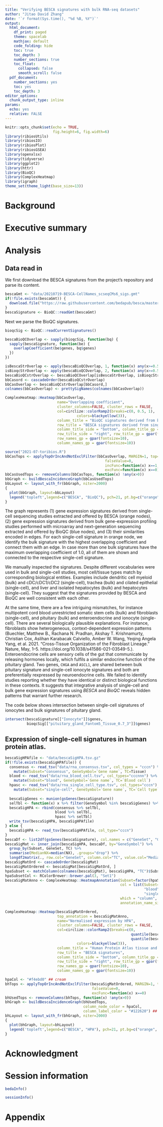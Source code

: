 ```yaml
---
title: "Verifying BESCA signatures with bulk RNA-seq datasets"
author: "Jitao David Zhang"
date: '`r format(Sys.time(), "%d %B, %Y")`'
output:
  html_document:
    df_print: paged
    theme: spacelab
    mathjax: default
    code_folding: hide
    toc: true
    toc_depth: 3
    number_sections: true
    toc_float:
      collapsed: false
      smooth_scroll: false
  pdf_document:
    number_sections: yes
    toc: yes
    toc_depth: 3
editor_options: 
  chunk_output_type: inline
params:
  echo: yes
  relative: FALSE
---
```


```r
knitr::opts_chunk$set(echo = TRUE, 
                      fig.height=6, fig.width=6)
library(ribiosUtils)
library(ribiosIO)
library(ribiosPlot)
library(ribiosGSEA)
library(openxlsx)
library(tidyverse)
library(ggplot2)
library(httr)
library(BioQC)
library(ComplexHeatmap)
library(igraph)
theme_set(theme_light(base_size=13))
```

# Background

# Executive summary

# Analysis

## Data read in

We first download the BESCA signatures from the project's repository and parse its content.

```r
bescaGmt <- "data/20210719-BESCA-CellNames_scseqCMs6_sigs.gmt"
if(!file.exists(bescaGmt)) {
  download.file("https://raw.githubusercontent.com/bedapub/besca/master/besca/datasets/genesets/CellNames_scseqCMs6_sigs.gmt", destfile=bescaGmt)
}
bescaSignature <- BioQC::readGmt(bescaGmt)
```
Next we parse the BioQC signatures.

```r
bioqcSig <- BioQC::readCurrentSignatures()
```

```r
bescaBioQCOverlap <- sapply(bioqcSig, function(bq) {
  sapply(bescaSignature, function(be) {
    overlapCoefficient(be$genes, bq$genes)
  })
})
```

```r
isBescaStrOverlap <- apply(bescaBioQCOverlap, 1, function(x) any(x>=0.5))
isBioqcStrOverlap <- apply(bescaBioQCOverlap, 2, function(x) any(x>=0.5))
bescaBioQCstrOverlap <- bescaBioQCOverlap[isBescaStrOverlap, isBioqcStrOverlap]
bbCasord <- cascadeOrder(bescaBioQCstrOverlap)
bbCasOverlap <- bescaBioQCstrOverlap[bbCasord,]
colnames(bbCasOverlap) <- prettySigNames(colnames(bbCasOverlap))
```

```r
ComplexHeatmap::Heatmap(bbCasOverlap,
                        name="Overlapping coefficient", 
                        cluster_columns=FALSE, cluster_rows = FALSE,
                        col=circlize::colorRamp2(breaks=c(0, 0.5, 1),
                                 colors=blackyellow(3)),
                        column_title = "BioQC signatures derived from bulk expression profiling of tissues and cell types",
                        row_title = "BESCA signatures derived from single-cell studies",
                        column_title_side = "bottom", column_title_gp = gpar(fontsize=20),
                        row_title_side = "right", row_title_gp = gpar(fontsize=20),
                        row_names_gp = gpar(fontsize=10),
                        column_names_gp = gpar(fontsize=10))
```

```r
source("2021-07-toribios.R")
bbCasTops <- applyTopOrIncAndNotExclFilter(bbCasOverlap, MARGIN=1, top=1,
                                              falseValue=0,
                                              incFunc=function(x) x==1,
                                              excFunc=function(x) x==0)
bbCasUsedTops <- removeColumns(bbCasTops, function(x) !any(x>0))
bbGraph <- buildBescaIncidenceGraph(bbCasUsedTops)
bbLayout <- layout_with_fr(bbGraph, niter=2000)
{
  plot(bbGraph, layout=bbLayout)
  legend('topleft',legend=c("BESCA", "BioQC"), pch=21, pt.bg=c("orange", "lightblue"), cex=1.2, pt.cex=2.5)
}
```

The graph represents (1) gene expression signatures derived from single-cell sequencing studies extracted and offered by  BESCA (orange nodes), (2) gene expression signatures derived from bulk gene-expression profiling studies performed with microarray and next-generation sequencing extracted and offered by BioQC (blue nodes), and (3) their similarities encoded in edges. For each single-cell signature in orange node, we identify the bulk signature with the highest overlapping coefficient and connect them with an edge. In case more than one bulk signatures have the maximum overlapping coefficient of 1.0, all of them are shown and connected to the respective single-cell signature. 

We manually inspected the signatures. Despite different vocabularies were used in bulk and single-cell studies, most cell/tissue types match by corresponding biological entities. Examples include dendritic cell myeloid (bulk) and cDC/cDC1/cDC2 (single-cell), trachea (bulk) and cilated epithelial (single-cell), and liver and isolated hepatocytes (bulk) and hepatocytes (single-cell). They suggest that the signatures provided by BESCA and BioQC are well consistent with each other.

At the same time, there are a few intriguing mismatches, for instance multipotent cord blood unrestricted somatic stem cells (bulk) and fibroblasts (single-cell), and pituitary (bulk) and enteroendocrine and ionocyte (single-cell). There are several biologically plausible explanations. For instance, fibroblasts show heterogeneous, context-dependent expression patterns (Buechler, Matthew B., Rachana N. Pradhan, Akshay T. Krishnamurty, Christian Cox, Aslihan Karabacak Calviello, Amber W. Wang, Yeqing Angela Yang, et al. 2021. “Cross-Tissue Organization of the Fibroblast Lineage.” Nature, May, 1–5. https://doi.org/10.1038/s41586-021-03549-5.). Enteroendocrine cells are sensory cells of the gut that communicate by releasing hormones locally, which fulfils a similar endocrine function of the pituitary gland. Two genes, `CHGA` and `ASCL1`, are shared between bulk pituitary signature and single-cell ionocyte signatures and both are preferentially rexpressed by neuroendocrine cells. We failed to identify studies reporting whether they have identical or distinct biological functions in these contexts. It suggests that integrative analysis of single-cell and bulk gene expression signatures using *BESCA* and *BioQC* reveals hidden patterns that warrant further research.

The code below shows intersection between single-cell signatures of ionocytes and bulk signatures of pituitary gland.

```r
intersect(bescaSignature[["Ionocyte"]]$genes,
          bioqcSig[["pituitary_gland_Fantom5_Tissue_0.7_3"]]$genes)
```

## Expression of single-cell signatures in human protein atlas.

```r
bescaSigHPAfile <- "data/bescaSigHPA.tsv.gz"
if(!file.exists(bescaSigHPAfile)) {
  consensus <- read_tsv("data/rna_consensus.tsv", col_types = "cccn") %>%
    mutate(Subset="consensus", GeneSymbol=`Gene name`, TC=Tissue)
  blood <- read_tsv("data/rna_blood_cell.tsv", col_types="cccnnn") %>%
    mutate(Subset="blood", GeneSymbol=`Gene name`, TC=`Blood cell`)
  hpasc <- read_tsv("data/rna_single_cell_type.tsv", col_types="cccn") %>%
    mutate(Subset="single-cell", GeneSymbol=`Gene name`, TC=`Cell type`)
  
  bescaSigGenes <- munion(gsGenes(bescaSignature))
  selTbl <- function(x) x %>% filter(GeneSymbol %in% bescaSigGenes) %>% dplyr::select(Subset, GeneSymbol, TC, NX)
  bescaSigHPA <- rbind(consensus %>% selTbl,
                       blood %>% selTbl,
                       hpasc %>% selTbl)
  write_tsv(bescaSigHPA, bescaSigHPAfile)
} else {
  bescaSigHPA <- read_tsv(bescaSigHPAfile, col_type="cccn")
}
bescaDf <- list2df(gsGenes(bescaSignature), col.names = c("GeneSet", "GeneSymbol"))
bescaSigMat <- inner_join(bescaSigHPA, bescaDf, by="GeneSymbol") %>%
  group_by(Subset, GeneSet, TC) %>%
  summarise(MedianNX=median(NX), .groups="drop") %>%
  longdf2matrix(., row.col="GeneSet", column.col="TC", value.col="MedianNX")
bescaSigMatOrd <- cascadeOrder(bescaSigMat)
bescaSigMatOrdered <- bescaSigMat[bescaSigMatOrd, ]
hpaSubset <- matchColumn(colnames(bescaSigMat), bescaSigHPA, "TC")$Subset
hpaSubsetCol <- RColorBrewer::brewer.pal(3, "Set1")
bescaSigMatAnno <- ComplexHeatmap::HeatmapAnnotation(Subset=factor(hpaSubset),
                                                     col = list(Subset=c("consensus"=hpaSubsetCol[1],
                                                                "blood"=hpaSubsetCol[2],
                                                                "single-cell"=hpaSubsetCol[3])),
                                                     which = "column",
                                                     annotation_name_side = "right")
```

```r
ComplexHeatmap::Heatmap(bescaSigMatOrdered,
                        top_annotation = bescaSigMatAnno,
                        name="Normalised expression by HPA", 
                        cluster_columns=FALSE, cluster_rows = FALSE,
                        col=circlize::colorRamp2(breaks=c(0, 
                                                          quantile(bescaSigHPA$NX, 0.9), 
                                                          quantile(bescaSigHPA$NX, 0.99)),
                                 colors=blackyellow(3)),
                        column_title = "Human Protein Atlas tissue and cell type",
                        row_title = "BESCA signatures",
                        column_title_side = "bottom", column_title_gp = gpar(fontsize=20),
                        row_title_side = "right", row_title_gp = gpar(fontsize=20),
                        row_names_gp = gpar(fontsize=10),
                        column_names_gp = gpar(fontsize=10))
```

```r
hpaCol <- "#f4ebd0" ## cream
bhTops <- applyTopOrIncAndNotExclFilter(bescaSigMatOrdered, MARGIN=1, top=1,
                                        falseValue=0,
                                        excFunc=function(x) x==0)
bhUsedTops <- removeColumns(bhTops, function(x) !any(x>0))
bhGraph <- buildBescaIncidenceGraph(bhUsedTops,
                                    column_node_color = hpaCol, 
                                    column_label_color = "#122620") ## charcoal
bhLayout <- layout_with_fr(bhGraph, niter=2000)
{
  plot(bhGraph, layout=bhLayout)
  legend('topleft',legend=c("BESCA", "HPA"), pch=21, pt.bg=c("orange", hpaCol), cex=1.5, pt.cex=3)
}
```

# Acknowledgment

# Session information

```r
bedaInfo()
```

```r
sessionInfo()
```

# Appendix
